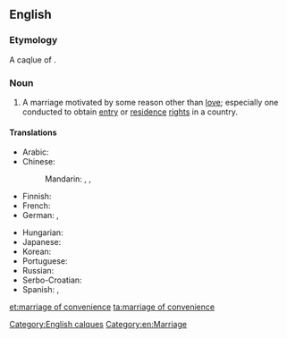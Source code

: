 ==English==

===Etymology===
A caqlue of {{cog|fr|mariage de convenance}}.

===Noun===
{{en-noun|head=[[marriage]] of [[convenience]]|marriages of convenience}}

# A marriage motivated by some reason other than [[love]]; especially one conducted to obtain [[entry]] or [[residence]] [[right]]s in a country.

====Translations====
{{trans-top|marriage motivated by some reason other than love}}
* Arabic: {{t|ar|زواج مصلحة|m|tr=zawej maslaha}} 
* Chinese:
*: Mandarin: {{t|cmn|權宜婚姻|sc=Hani}}, {{t|cmn|权宜婚姻|tr=quányí hūnyīn|sc=Hani}}, {{t|cmn|政治婚姻|tr=zhèngzhì hūnyīn|sc=Hani}}
* Finnish: {{t|fi|mukavuusavioliitto}}
* French: {{t+|fr|mariage de convenance|m}}
* German: {{t|de|Vernunftehe|f}}, {{t|de|Konvenienzehe|f}}
{{trans-mid}}
* Hungarian: {{t+|hu|érdekházasság}}
* Japanese: {{t|ja|政略結婚|tr=せいりゃくけっこん, seiryaku kekkon|sc=Jpan}}
* Korean: {{t-needed|ko}}
* Portuguese: {{t-needed|pt}}
* Russian: {{t|ru|брак по расчёту|m}}
* Serbo-Croatian: {{t|sh|брак из користи|m|tr=brak iz koristi}}
* Spanish: {{t|es|matrimonio de conveniencia|m}}, {{t|es|matrimonio por amor|m}}
{{trans-bottom}}

[[Category:English calques]]
[[Category:en:Marriage]]

[[et:marriage of convenience]]
[[ta:marriage of convenience]]